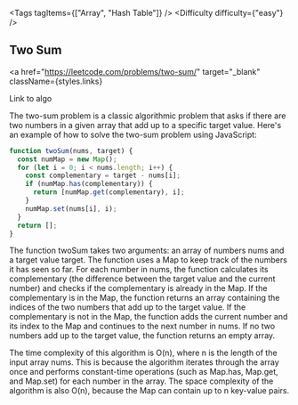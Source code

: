 
<Tags tagItems={["Array", "Hash Table"]} />
<Difficulty difficulty={"easy"} />
## Two Sum

<a
  href="https://leetcode.com/problems/two-sum/"
  target="_blank"
  className={styles.links}
>
  Link to algo
</a>

The two-sum problem is a classic algorithmic problem that asks if there are two numbers in a given array that add up to a specific target value. Here's an example of how to solve the two-sum problem using JavaScript:

```js
function twoSum(nums, target) {
  const numMap = new Map();
  for (let i = 0; i < nums.length; i++) {
    const complementary = target - nums[i];
    if (numMap.has(complementary)) {
      return [numMap.get(complementary), i];
    }
    numMap.set(nums[i], i);
  }
  return [];
}
```

The function twoSum takes two arguments: an array of numbers nums and a target value target. The function uses a Map to keep track of the numbers it has seen so far. For each number in nums, the function calculates its complementary (the difference between the target value and the current number) and checks if the complementary is already in the Map. If the complementary is in the Map, the function returns an array containing the indices of the two numbers that add up to the target value. If the complementary is not in the Map, the function adds the current number and its index to the Map and continues to the next number in nums. If no two numbers add up to the target value, the function returns an empty array.

The time complexity of this algorithm is O(n), where n is the length of the input array nums. This is because the algorithm iterates through the array once and performs constant-time operations (such as Map.has, Map.get, and Map.set) for each number in the array. The space complexity of the algorithm is also O(n), because the Map can contain up to n key-value pairs.
